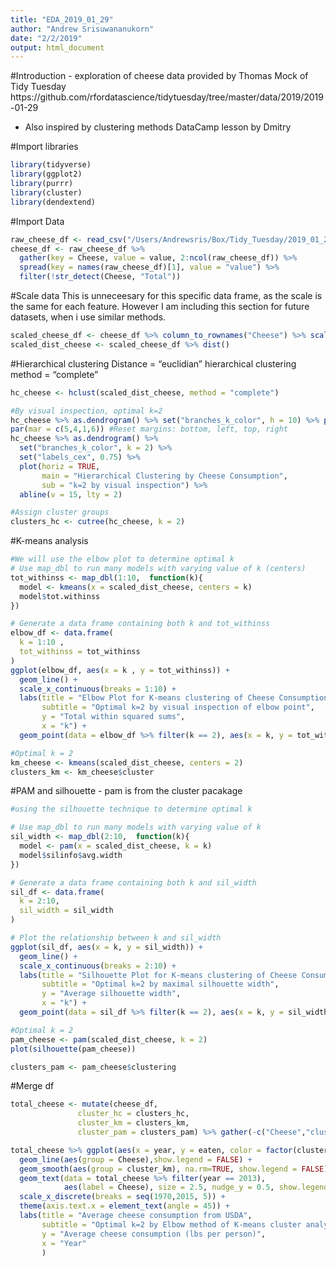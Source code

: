 ```yaml
---
title: "EDA_2019_01_29"
author: "Andrew Srisuwananukorn"
date: "2/2/2019"
output: html_document
---
```


#Introduction
- exploration of cheese data provided by Thomas Mock of Tidy Tuesday
https://github.com/rfordatascience/tidytuesday/tree/master/data/2019/2019-01-29

- Also inspired by clustering methods DataCamp lesson by Dmitry 

#Import libraries
```r
library(tidyverse)
library(ggplot2)
library(purrr)
library(cluster)
library(dendextend)

```


#Import Data
```r
raw_cheese_df <- read_csv("/Users/Andrewsris/Box/Tidy_Tuesday/2019_01_29/data/1_original/clean_cheese.csv") 
cheese_df <- raw_cheese_df %>% 
  gather(key = Cheese, value = value, 2:ncol(raw_cheese_df)) %>% 
  spread(key = names(raw_cheese_df)[1], value = "value") %>% 
  filter(!str_detect(Cheese, "Total"))
```

#Scale data
This is unneceesary for this specific data frame, as the scale is the same for each feature. However I am including this section for future datasets, when i use similar methods.

```r
scaled_cheese_df <- cheese_df %>% column_to_rownames("Cheese") %>% scale() 
scaled_dist_cheese <- scaled_cheese_df %>% dist()
```

#Hierarchical clustering
Distance = "euclidian"
hierarchical clustering method = "complete"
```r
hc_cheese <- hclust(scaled_dist_cheese, method = "complete")

#By visual inspection, optimal k=2
hc_cheese %>% as.dendrogram() %>% set("branches_k_color", h = 10) %>% plot()
par(mar = c(5,4,1,6)) #Reset margins: bottom, left, top, right
hc_cheese %>% as.dendrogram() %>% 
  set("branches_k_color", k = 2) %>% 
  set("labels_cex", 0.75) %>% 
  plot(horiz = TRUE,
       main = "Hierarchical Clustering by Cheese Consumption", 
       sub = "k=2 by visual inspection") %>% 
  abline(v = 15, lty = 2)

#Assign cluster groups
clusters_hc <- cutree(hc_cheese, k = 2)

```

#K-means analysis
```r
#We will use the elbow plot to determine optimal k
# Use map_dbl to run many models with varying value of k (centers)
tot_withinss <- map_dbl(1:10,  function(k){
  model <- kmeans(x = scaled_dist_cheese, centers = k)
  model$tot.withinss
})

# Generate a data frame containing both k and tot_withinss
elbow_df <- data.frame(
  k = 1:10 ,
  tot_withinss = tot_withinss
)
ggplot(elbow_df, aes(x = k , y = tot_withinss)) +
  geom_line() +
  scale_x_continuous(breaks = 1:10) + 
  labs(title = "Elbow Plot for K-means clustering of Cheese Consumption",
       subtitle = "Optimal k=2 by visual inspection of elbow point",
       y = "Total within squared sums",
       x = "k") +
  geom_point(data = elbow_df %>% filter(k == 2), aes(x = k, y = tot_withinss, color = "red", size = 3), show.legend = FALSE)

#Optimal k = 2
km_cheese <- kmeans(scaled_dist_cheese, centers = 2)
clusters_km <- km_cheese$cluster


```

#PAM and silhouette
- pam is from the cluster pacakage
```r
#using the silhouette technique to determine optimal k

# Use map_dbl to run many models with varying value of k
sil_width <- map_dbl(2:10,  function(k){
  model <- pam(x = scaled_dist_cheese, k = k)
  model$silinfo$avg.width
})

# Generate a data frame containing both k and sil_width
sil_df <- data.frame(
  k = 2:10,
  sil_width = sil_width
)

# Plot the relationship between k and sil_width
ggplot(sil_df, aes(x = k, y = sil_width)) +
  geom_line() +
  scale_x_continuous(breaks = 2:10) +   
  labs(title = "Silhouette Plot for K-means clustering of Cheese Consumption",
       subtitle = "Optimal k=2 by maximal silhouette width",
       y = "Average silhouette width",
       x = "k") +
  geom_point(data = sil_df %>% filter(k == 2), aes(x = k, y = sil_width, color = "red", size = 3), show.legend = FALSE)

#Optimal k = 2
pam_cheese <- pam(scaled_dist_cheese, k = 2)
plot(silhouette(pam_cheese))

clusters_pam <- pam_cheese$clustering

```


#Merge df
```r
total_cheese <- mutate(cheese_df, 
               cluster_hc = clusters_hc,
               cluster_km = clusters_km,
               cluster_pam = clusters_pam) %>% gather(-c("Cheese","cluster_km", "cluster_hc", "cluster_pam"), key = "year", value = "eaten")

total_cheese %>% ggplot(aes(x = year, y = eaten, color = factor(cluster_km))) + 
  geom_line(aes(group = Cheese),show.legend = FALSE) + 
  geom_smooth(aes(group = cluster_km), na.rm=TRUE, show.legend = FALSE) +
  geom_text(data = total_cheese %>% filter(year == 2013), 
            aes(label = Cheese), size = 2.5, nudge_y = 0.5, show.legend = FALSE) +
  scale_x_discrete(breaks = seq(1970,2015, 5)) +
  theme(axis.text.x = element_text(angle = 45)) +
  labs(title = "Average cheese consumption from USDA",
       subtitle = "Optimal k=2 by Elbow method of K-means cluster analysis",
       y = "Average cheese consumption (lbs per person)",
       x = "Year"
       )
```

